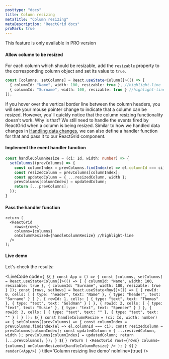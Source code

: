 ```yaml
---
posttype: "docs"
title: Column resizing
metaTitle: "Column resizing"
metaDescription: "ReactGrid docs"
proMark: true
---
```



<Alert color="primary">
	<i class="fas fa-exclamation-circle pr-3"></i>
	This feature is only available in PRO version
</Alert>

#### Allow column to be resized

For each column which should be resizable, add the `resizable` property
to the corresponding column object and set its value to `true`.

```ts
const [columns, setColumns] = React.useState<Column[]>(() => [
  { columnId: "Name", width: 100, resizable: true }, //highlight-line
  { columnId: "Surname", width: 100, resizable: true } //highlight-line
]);
```

If you hover over the vertical border line between the column headers,
you will see your mouse pointer change to indicate that a column can be resized.
However, you'll quickly notice that the column resizing functionality doesn't work.
Why is that? We still need to handle the events fired by ReactGrid when a column is being resized.
Similar to how we handled data changes in [Handling data changes](/docs/3.0/2-implementing-core-features/1-handling-changes/),
 we can also define a handler function for that and pass it to our ReactGrid component.

#### Implement the event handler function

```ts
const handleColumnResize = (ci: Id, width: number) => {
  setColumns((prevColumns) => {
    const columnIndex = prevColumns.findIndex(el => el.columnId === ci);
    const resizedColumn = prevColumns[columnIndex];
    const updatedColumn = { ...resizedColumn, width };
    prevColumns[columnIndex] = updatedColumn;
    return [...prevColumns];
  });
}
```

#### Pass the handler function

```tsx
return (
  <ReactGrid
    rows={rows}
    columns={columns}
    onColumnResized={handleColumnResize} //highlight-line
  />
);
```

#### Live demo

Let's check the results:

<LiveCode 
  code={`
${` `}
const App = () => {
  const [columns, setColumns] = React.useState<Column[]>(() => [
    { columnId: "Name", width: 100, resizable: true },
    { columnId: "Surname", width: 100, resizable: true }
  ]);
  const [rows, setRows] = React.useState<Row[]>(() => [
    {
      rowId: 0,
      cells: [
        { type: "header", text: "Name" },
        { type: "header", text: "Surname" }
      ]
    },
    {
      rowId: 1,
      cells: [
        { type: "text", text: "Thomas" },
        { type: "text", text: "Goldman" }
      ]
    },
    {
      rowId: 2,
      cells: [
        { type: "text", text: "Susie" },
        { type: "text", text: "Spencer" }
      ]
    },
    {
      rowId: 3,
      cells: [
        { type: "text", text: "" },
        { type: "text", text: "" }
      ]
    }
  ]);
  ${` `}
  const handleColumnResize = (ci: Id, width: number) => {
    setColumns((prevColumns) => {
      const columnIndex = prevColumns.findIndex(el => el.columnId === ci);
      const resizedColumn = prevColumns[columnIndex];
      const updatedColumn = { ...resizedColumn, width };
      prevColumns[columnIndex] = updatedColumn;
      return [...prevColumns];
    });
  }
  ${` `}
  return (
    <ReactGrid
      rows={rows}
      columns={columns}
      onColumnResized={handleColumnResize}
    />
  );
}
${` `}
render(<App/>)
`}
  title='Column resizing live demo'
  noInline={true}
/> 
